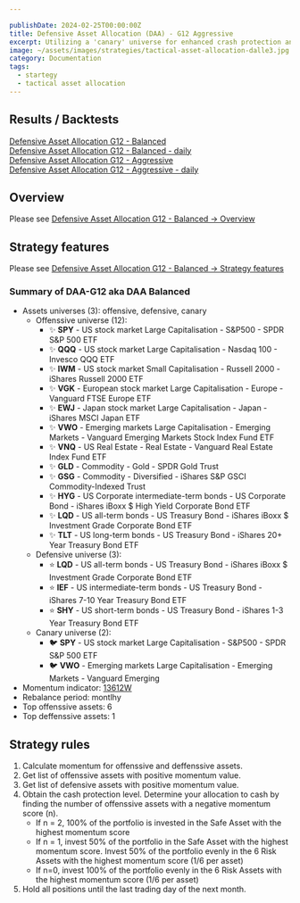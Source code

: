 ```yaml
---

publishDate: 2024-02-25T00:00:00Z
title: Defensive Asset Allocation (DAA) - G12 Aggressive
excerpt: Utilizing a 'canary' universe for enhanced crash protection and improved returns.
image: ~/assets/images/strategies/tactical-asset-allocation-dalle3.jpg
category: Documentation
tags:
  - startegy
  - tactical asset allocation
---
```



## Results / Backtests

[Defensive Asset Allocation G12 - Balanced](./results/defensive-asset-allocation-g12-balanced.html)<br />
[Defensive Asset Allocation G12 - Balanced - daily](./results/defensive-asset-allocation-g12-balanced-daily-indicators.html)<br />
[Defensive Asset Allocation G12 - Aggressive](./results/defensive-asset-allocation-g12-aggressive.html)<br />
[Defensive Asset Allocation G12 - Aggressive - daily](./results/defensive-asset-allocation-g12-aggressive-daily-indicators.html)<br />

## Overview

Please see [Defensive Asset Allocation G12 - Balanced -> Overview](./defensive-asset-allocation-g12-balanced#overview)

## Strategy features

Please see [Defensive Asset Allocation G12 - Balanced -> Strategy features](./defensive-asset-allocation-g12-balanced#strategy-features)

### Summary of DAA-G12 aka DAA Balanced

* Assets universes (3): offensive, defensive, canary
    * Offenssive universe (12): 
        * ✨ **SPY** - US stock market Large Capitalisation - S&P500 - SPDR S&P 500 ETF
        * ✨ **QQQ** - US stock market Large Capitalisation - Nasdaq 100 - Invesco QQQ ETF
        * ✨ **IWM** - US stock market Small Capitalisation - Russell 2000 - iShares Russell 2000 ETF
        * ✨ **VGK** - European stock market Large Capitalisation - Europe - Vanguard FTSE Europe ETF
        * ✨ **EWJ** - Japan stock market Large Capitalisation - Japan - iShares MSCI Japan ETF
        * ✨ **VWO** - Emerging markets Large Capitalisation - Emerging Markets - Vanguard Emerging Markets Stock Index Fund ETF
        * ✨ **VNQ** - US Real Estate - Real Estate - Vanguard Real Estate Index Fund ETF
        * ✨ **GLD** - Commodity - Gold - SPDR Gold Trust
        * ✨ **GSG** - Commodity - Diversified - iShares S&P GSCI Commodity-Indexed Trust
        * ✨ **HYG** - US Corporate intermediate-term bonds - US Corporate Bond - iShares iBoxx $ High Yield Corporate Bond ETF
        * ✨ **LQD** - US all-term bonds - US Treasury Bond - iShares iBoxx $ Investment Grade Corporate Bond ETF
        * ✨ **TLT** - US long-term bonds - US Treasury Bond - iShares 20+ Year Treasury Bond ETF
    * Defensive universe (3): 
        * ⭐ **LQD** - US all-term bonds - US Treasury Bond - iShares iBoxx $ Investment Grade Corporate Bond ETF
        * ⭐ **IEF** - US intermediate-term bonds - US Treasury Bond - iShares 7-10 Year Treasury Bond ETF
        * ⭐ **SHY** - US short-term bonds - US Treasury Bond - iShares 1-3 Year Treasury Bond ETF
    * Canary universe (2): 
        * 🐦 **SPY** - US stock market Large Capitalisation - S&P500 - SPDR S&P 500 ETF
        * 🐦 **VWO** - Emerging markets Large Capitalisation - Emerging Markets - Vanguard Emerging 
* Momentum indicator: [13612W](../indicators/momentum#momentum-13612w)
* Rebalance period: montlhy
* Top offenssive assets: 6
* Top deffenssive assets: 1

## Strategy rules

1. Calculate momentum for offenssive and deffenssive assets.
1. Get list of offenssive assets with positive momentum value.
1. Get list of defensive assets with positive momentum value.
1. Obtain the cash protection level. Determine your allocation to cash by finding the number of offenssive assets with a negative momentum score (n).
    * If n = 2, 100% of the portfolio is invested in the Safe Asset with the highest momentum score
    * If n = 1, invest 50% of the portfolio in the Safe Asset with the highest momentum score.  Invest 50% of the portfolio evenly in the 6 Risk Assets with the highest momentum score (1/6 per asset)
    * If n=0,  invest 100% of the portfolio evenly in the 6 Risk Assets with the highest momentum score (1/6 per asset)
1. Hold all positions until the last trading day of the next month.